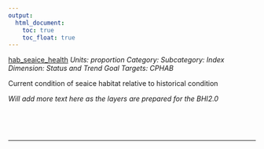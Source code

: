 ```yaml
---
output:
  html_document:
    toc: true
    toc_float: true
---
```


[hab_seaice_health](https://github.com/OHI-Science/bhi/blob/master/baltic/layers/hab_seaice_health_gl2018.csv)
*Units: proportion*
*Category:*
*Subcategory:*
*Index Dimension: Status and Trend*
*Goal Targets: CPHAB*

Current condition of seaice habitat relative to historical condition

*Will add more text here as the layers are prepared for the BHI2.0*

<br>



<br>

--- 
